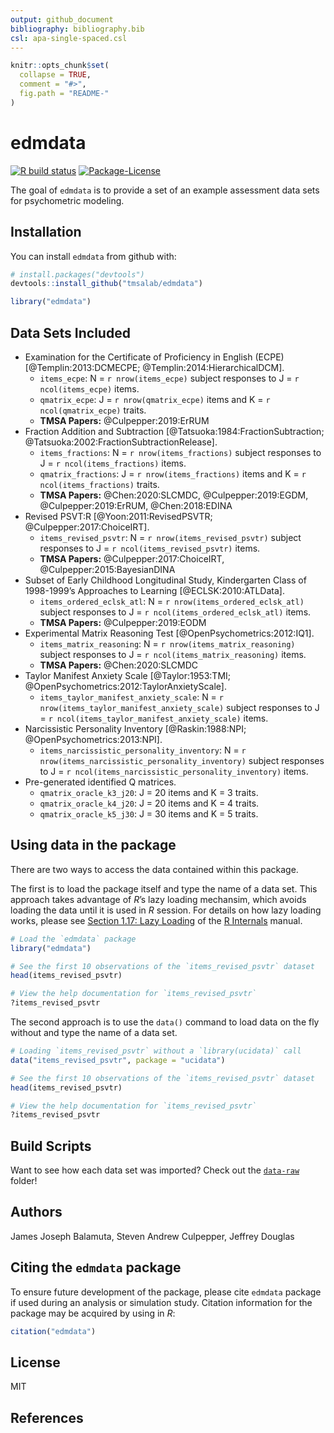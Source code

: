 ```yaml
---
output: github_document
bibliography: bibliography.bib
csl: apa-single-spaced.csl
---
```


<!-- README.md is generated from README.Rmd. Please edit that file -->

```r
knitr::opts_chunk$set(
  collapse = TRUE,
  comment = "#>",
  fig.path = "README-"
)
```

# edmdata

<!-- badges: start -->
[![R build status](https://github.com/tmsalab/edmdata/workflows/R-CMD-check/badge.svg)](https://github.com/tmsalab/edmdata/actions)
[![Package-License](http://img.shields.io/badge/license-MIT-brightgreen.svg?style=flat)](https://opensource.org/licenses/MIT)
<!-- badges: end -->

The goal of `edmdata` is to provide a set of an example assessment data sets
for psychometric modeling.

## Installation

You can install `edmdata` from github with:

```r
# install.packages("devtools")
devtools::install_github("tmsalab/edmdata")
```

```r
library("edmdata")
```

## Data Sets Included

- Examination for the Certificate of Proficiency in English (ECPE) [@Templin:2013:DCMECPE; @Templin:2014:HierarchicalDCM]. 
    - `items_ecpe`: N = `r nrow(items_ecpe)` subject responses to J = `r ncol(items_ecpe)` items.
    - `qmatrix_ecpe`: J = `r nrow(qmatrix_ecpe)` items and K = `r ncol(qmatrix_ecpe)` traits. 
    - **TMSA Papers:** @Culpepper:2019:ErRUM
- Fraction Addition and Subtraction [@Tatsuoka:1984:FractionSubtraction; @Tatsuoka:2002:FractionSubtractionRelease].
    - `items_fractions`: N = `r nrow(items_fractions)` subject responses to J = `r ncol(items_fractions)` items.
    - `qmatrix_fractions`: J = `r nrow(items_fractions)` items and K = `r ncol(items_fractions)` traits. 
    - **TMSA Papers:** @Chen:2020:SLCMDC, @Culpepper:2019:EGDM, @Culpepper:2019:ErRUM, @Chen:2018:EDINA
- Revised PSVT:R [@Yoon:2011:RevisedPSVTR; @Culpepper:2017:ChoiceIRT].
    - `items_revised_psvtr`: N = `r nrow(items_revised_psvtr)` subject responses
      to J = `r ncol(items_revised_psvtr)` items.
    - **TMSA Papers:** @Culpepper:2017:ChoiceIRT, @Culpepper:2015:BayesianDINA
- Subset of Early Childhood Longitudinal Study, Kindergarten Class of 1998-1999's
  Approaches to Learning [@ECLSK:2010:ATLData].
    - `items_ordered_eclsk_atl`: N = `r nrow(items_ordered_eclsk_atl)` subject responses
      to J = `r ncol(items_ordered_eclsk_atl)` items.
    - **TMSA Papers:** @Culpepper:2019:EODM
- Experimental Matrix Reasoning Test [@OpenPsychometrics:2012:IQ1].
    - `items_matrix_reasoning`: N = `r nrow(items_matrix_reasoning)`
      subject responses to J = `r ncol(items_matrix_reasoning)` items.
    - **TMSA Papers:** @Chen:2020:SLCMDC
- Taylor Manifest Anxiety Scale [@Taylor:1953:TMI; @OpenPsychometrics:2012:TaylorAnxietyScale].
    - `items_taylor_manifest_anxiety_scale`: N = `r nrow(items_taylor_manifest_anxiety_scale)`
      subject responses to J = `r ncol(items_taylor_manifest_anxiety_scale)` items.
- Narcissistic Personality Inventory [@Raskin:1988:NPI; @OpenPsychometrics:2013:NPI].
    - `items_narcissistic_personality_inventory`: N = `r nrow(items_narcissistic_personality_inventory)`
      subject responses to J = `r ncol(items_narcissistic_personality_inventory)` items.
- Pre-generated identified Q matrices.
    - `qmatrix_oracle_k3_j20`: J = 20 items and K = 3 traits.
    - `qmatrix_oracle_k4_j20`: J = 20 items and K = 4 traits.
    - `qmatrix_oracle_k5_j30`: J = 30 items and K = 5 traits.


## Using data in the package

There are two ways to access the data contained within this package.

The first is to load the package itself and type the name of a data set.
This approach takes advantage of *R*’s lazy loading mechansim, which
avoids loading the data until it is used in *R* session. For details on
how lazy loading works, please see [Section 1.17: Lazy
Loading](https://cran.r-project.org/doc/manuals/r-release/R-ints.html#Lazy-loading)
of the [R
Internals](https://cran.r-project.org/doc/manuals/r-release/R-ints.html)
manual.

``` r
# Load the `edmdata` package
library("edmdata")

# See the first 10 observations of the `items_revised_psvtr` dataset
head(items_revised_psvtr)

# View the help documentation for `items_revised_psvtr`
?items_revised_psvtr
```

The second approach is to use the `data()` command to load data on the
fly without and type the name of a data set.

``` r
# Loading `items_revised_psvtr` without a `library(ucidata)` call
data("items_revised_psvtr", package = "ucidata")

# See the first 10 observations of the `items_revised_psvtr` dataset
head(items_revised_psvtr)

# View the help documentation for `items_revised_psvtr`
?items_revised_psvtr
```

## Build Scripts

Want to see how each data set was imported? Check out the
[`data-raw`](https://github.com/tmsalab/edmdata/tree/master/data-raw)
folder!

## Authors

James Joseph Balamuta, Steven Andrew Culpepper, Jeffrey Douglas

## Citing the `edmdata` package

To ensure future development of the package, please cite `edmdata`
package if used during an analysis or simulation study. Citation information
for the package may be acquired by using in *R*:

```r
citation("edmdata")
```

## License

MIT

## References
